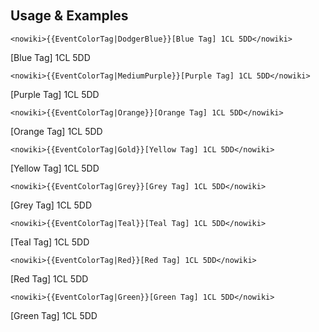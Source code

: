 <includeonly><span style="line-height:38px; background-color:{{{1}}}; padding:10px 8px; margin:0px 3px"></span></includeonly><noinclude>
== Usage & Examples ==
<pre><nowiki>{{EventColorTag|DodgerBlue}}[Blue Tag] 1CL 5DD</nowiki></pre>
{{EventColorTag|DodgerBlue}}[Blue Tag] 1CL 5DD
<pre><nowiki>{{EventColorTag|MediumPurple}}[Purple Tag] 1CL 5DD</nowiki></pre>
{{EventColorTag|MediumPurple}}[Purple Tag] 1CL 5DD
<pre><nowiki>{{EventColorTag|Orange}}[Orange Tag] 1CL 5DD</nowiki></pre>
{{EventColorTag|Orange}}[Orange Tag] 1CL 5DD
<pre><nowiki>{{EventColorTag|Gold}}[Yellow Tag] 1CL 5DD</nowiki></pre>
{{EventColorTag|Gold}}[Yellow Tag] 1CL 5DD
<pre><nowiki>{{EventColorTag|Grey}}[Grey Tag] 1CL 5DD</nowiki></pre>
{{EventColorTag|Grey}}[Grey Tag] 1CL 5DD
<pre><nowiki>{{EventColorTag|Teal}}[Teal Tag] 1CL 5DD</nowiki></pre>
{{EventColorTag|Teal}}[Teal Tag] 1CL 5DD
<pre><nowiki>{{EventColorTag|Red}}[Red Tag] 1CL 5DD</nowiki></pre>
{{EventColorTag|Red}}[Red Tag] 1CL 5DD
<pre><nowiki>{{EventColorTag|Green}}[Green Tag] 1CL 5DD</nowiki></pre>
{{EventColorTag|Green}}[Green Tag] 1CL 5DD
</noinclude>